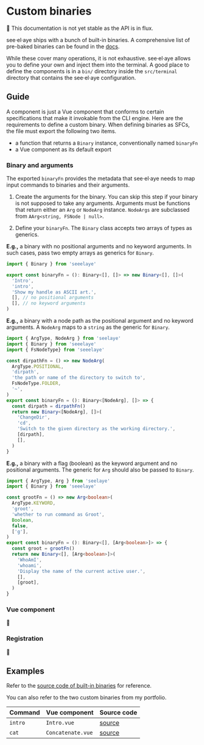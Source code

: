 
<Meta title="Guide/Custom binaries"/>

# Custom binaries

<p style={{
    backgroundColor: 'rgba(220, 50, 47, 0.1)',
    border: '1px solid #dc322f',
    borderRadius: '0.25em',
    padding: '0.5em',
  }}>
  🚧 This documentation is not yet stable as the API is in flux.
</p>

see·el·aye ships with a bunch of built-in binaries. A comprehensive list of
pre-baked binaries can be found in the
[docs](?path=/docs/bins-callable--hello#callable-binaries).

While these cover many operations, it is not exhaustive. see·el·aye allows you
to define your own and inject them into the terminal. A good place to define the
components is in a `bin/` directory inside the `src/terminal` directory that
contains the see·el·aye configuration.

## Guide

A component is just a Vue component that conforms to certain specifications
that make it invokable from the CLI engine. Here are the requirements to define
a custom binary. When defining binaries as SFCs, the file must export the
following two items.

- a function that returns a `Binary` instance, conventionally named `binaryFn`
- a Vue component as its default export

### Binary and arguments

The exported `binaryFn` provides the metadata that see·el·aye needs to map input
commands to binaries and their arguments.

1. Create the arguments for the binary. You can skip this step if your binary
is not supposed to take any arguments. Arguments must be functions that return
either an `Arg` or `NodeArg` instance. `NodeArgs` are subclassed from
`AArg<string, FSNode | null>`.

2. Define your `binaryFn`. The `Binary` class accepts two arrays of types as
generics.

**E.g.,** a binary with no positional arguments and no keyword arguments. In
such cases, pass two empty arrays as generics for `Binary`.
```ts
import { Binary } from 'seeelaye'

export const binaryFn = (): Binary<[], []> => new Binary<[], []>(
  'Intro',
  'intro',
  'Show my handle as ASCII art.',
  [], // no positional arguments
  [], // no keyword arguments
)
```

**E.g.,** a binary with a node path as the positional argument and no keyword
arguments. A `NodeArg` maps to a `string` as the generic for `Binary`.
```ts
import { ArgType, NodeArg } from 'seelaye'
import { Binary } from 'seeelaye'
import { FsNodeType} from 'seeelaye'

const dirpathFn = () => new NodeArg(
  ArgType.POSITIONAL,
  'dirpath',
  'the path or name of the directory to switch to',
  FsNodeType.FOLDER,
  '~',
)
export const binaryFn = (): Binary<[NodeArg], []> => {
  const dirpath = dirpathFn()
  return new Binary<[NodeArg], []>(
    'ChangeDir',
    'cd',
    'Switch to the given directory as the working directory.',
    [dirpath],
    [],
  )
}
```

**E.g.,** a binary with a flag (boolean) as the keyword argument and no
positional arguments. The generic for `Arg` should also be passed to `Binary`.
```ts
import { ArgType, Arg } from 'seelaye'
import { Binary } from 'seeelaye'

const grootFn = () => new Arg<boolean>(
  ArgType.KEYWORD,
  'groot',
  'whether to run command as Groot',
  Boolean,
  false,
  ['g'],
)
export const binaryFn = (): Binary<[], [Arg<boolean>]> => {
  const groot = grootFn()
  return new Binary<[], [Arg<boolean>]>(
    'WhoAmI',
    'whoami',
    'Display the name of the current active user.',
    [],
    [groot],
  )
}
```

### Vue component

🚧

### Registration

🚧

## Examples

Refer to the
[source code of built-in binaries](https://github.com/dhruvkb/seeelaye/tree/master/src/bins)
for reference.

You can also refer to the two custom binaries from my portfolio.

| Command | Vue component     | Source code |
|---------|-------------------|-------------|
| `intro` | `Intro.vue`       | [source](https://github.com/dhruvkb/portfolio-brut/blob/master/src/terminal/bin/Intro.vue) |
| `cat`   | `Concatenate.vue` | [source](https://github.com/dhruvkb/portfolio-brut/blob/master/src/terminal/bin/Concatenate.vue) |
